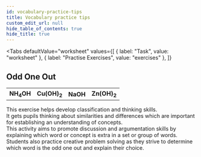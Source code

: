 ```yaml
---
id: vocabulary-practice-tips
title: Vocabulary practice tips
custom_edit_url: null
hide_table_of_contents: true
hide_title: true
---
```



<Tabs
  defaultValue="worksheet"
  values={[
    { label: "Task", value: "worksheet" },
    { label: "Practise Exercises", value: "exercises" },
  ]}
>

<TabItem value="worksheet">

## Odd One Out

<table>
  <tr>
    <th>
      NH<sub>4</sub>OH
    </th>
    <th>
      Cu(OH)<sub>2</sub>
    </th>
    <th>NaOH</th>
    <th>
      Zn(OH)<sub>2</sub>
    </th>
  </tr>
</table>

This exercise helps develop classification and thinking skills.  
It gets pupils thinking about similarities and differences which are important for establishing an understanding of concepts.  
This activity aims to promote discussion and argumentation skills by explaining which word or concept is extra in a set or group of words.  
Students also practice creative problem solving as they strive to determine which word is the odd one out and explain their choice.

</TabItem>

<TabItem value="exercises">
  <Frame src="https://learningapps.org/watch?v=pats5gxan21" height="480px" />
</TabItem>

</Tabs>
